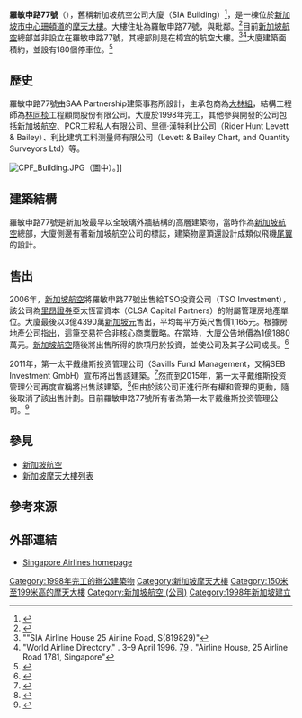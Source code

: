 {{Infobox building
|name               = 羅敏申路77號<br>Robinson 77
|image              = SIA Building (crop).jpg
|image_size         = 220px
|caption            = 
|former_names       = 新加坡航空公司大廈（SIA Building）<br>新加坡航空總部（Singapore Airlines Head Office）
|completion_date    = 1998年
|location           = {{SIN}}[[市中心_(新加坡)|市中心]][[珊頓道|珊頓道]]<br>羅敏申路77號
|building_type      = 商業辦公室
|architectural_style= [[現代主義|現代主義]]
|roof               = {{convert|176|m|ft|abbr=on}}
|floor_count        = 35層
|status             = Completed
|architect          = SAA Partnership
| main_contractor   = [[大林組|大林組]]
|management         = 第一太平戴维斯投资管理公司
|owner              = 第一太平戴维斯投资管理公司
|structural_engineer =  [[林同棪|林同棪]]工程顧問股份有限公司
|latd               = 1.277558
|longd              = 103.848318
|iso_region         = SG
|coordinates_display= title
| references     = <ref>{{emporis|106477}}</ref><ref>{{skyscraperpage|3356}}</ref><ref>{{structurae|s0011900}}</ref>
}}

'''羅敏申路77號'''（{{lang-en|'''Robinson 77'''}}），舊稱新加坡航空公司大廈（SIA Building）<ref>{{ctbuh|2501|SIA Building}}</ref>，是一棟位於[[新加坡|新加坡]][[市中心_(新加坡)|市中心]][[珊頓道|珊頓道]]的[[摩天大樓|摩天大樓]]。大樓住址為羅敏申路77號，與{{le|華聯城|DBS Building Tower One}}毗鄰。<ref>{{cite web | title = Asia Travel : Map of SIA Building (S) 068896 | publisher = StreetDirectory.com | url = http://www.streetdirectory.com/asia_travel/travel/travel_id_7969/travel_site_3012/ | accessdate = 2008-02-05 | archive-date = 2012-12-09 | archive-url = https://web.archive.org/web/20121209134856/http://www.streetdirectory.com/asia_travel/travel/travel_id_7969/travel_site_3012/ | dead-url = no }}</ref>目前[[新加坡航空|新加坡航空]]總部並非設立在羅敏申路77號，其總部則是在樟宜的航空大樓。<ref>"{{cite web | url = https://www.singaporeair.com/en_UK/imprint/ | title = Airline Ground Positions | publisher = [[Singapore_Airlines|Singapore Airlines]] | accessdate = 11 July 2009 | archive-date = 2019-01-21 | archive-url = https://web.archive.org/web/20190121152401/https://www.singaporeair.com/en_UK/imprint/ | dead-url = no }}"SIA Airline House 25 Airline Road, S(819829)"</ref><ref>"World Airline Directory." ''{{le|國際航空 (雜誌)|Flight International|Flight International}}''. 3–9 April 1996. [http://www.flightglobal.com/pdfarchive/view/1996/1996%20-%200815.html?search=%22Singapore%20Airlines%22 79] {{Wayback|url=http://www.flightglobal.com/pdfarchive/view/1996/1996%20-%200815.html?search=%22Singapore%20Airlines%22 |date=20160306095118 }}. "Airline House, 25 Airline Road 1781, Singapore"</ref>大廈建築面積約{{convert|27400|m2}}，並設有180個停車位。<ref>{{cite web | title = Robinson 77 Office | publisher = robinson77.com | url = http://www.robinson77.com/ | accessdate = 2008-02-05 | archive-date = 2020-01-24 | archive-url = https://web.archive.org/web/20200124180705/http://robinson77.com/ | dead-url = no }}</ref>

== 歷史 ==
羅敏申路77號由SAA Partnership建築事務所設計，主承包商為[[大林組|大林組]]，結構工程師為[[林同棪|林同棪]]工程顧問股份有限公司。大廈於1998年完工，其他參與開發的公司包括[[新加坡航空|新加坡航空]]、PCR工程私人有限公司、里德·漢特利比公司（Rider Hunt Levett & Bailey）、利比建筑工料测量师有限公司（Levett & Bailey Chart, and Quantity Surveyors Ltd）等。

[[File:CPF_Building.JPG|thumb]]（圖中）。]]
== 建築結構 ==
羅敏申路77號是新加坡最早以全玻璃外牆結構的高層建築物，當時作為[[新加坡航空|新加坡航空]]總部，大廈側邊有著新加坡航空公司的標誌，建築物屋頂還設計成類似飛機[[尾翼|尾翼]]的設計。

== 售出 ==
2006年，[[新加坡航空|新加坡航空]]將羅敏申路77號出售給TSO投資公司（TSO Investment），該公司為[[里昂證券|里昂證券]]亞太恆富資本（CLSA Capital Partners）的附屬管理房地產單位。大廈最後以3億4390萬[[新加坡元|新加坡元]]售出，平均每平方英尺售價1,165元。根據房地產公司指出，這筆交易符合非核心商業戰略。在當時，大廈公告地價為1億1880萬元。[[新加坡航空|新加坡航空]]隨後將出售所得的款項用於投資，並使公司及其子公司成長。<ref>{{cite web|title=SIA sells its Robinson Rd building for $344m |publisher=SGHousing.com |url=http://www.sghousing.com/2006/06/29/sia-sells-its-robinson-rd-building-for-344m/ |accessdate=2008-02-05 |deadurl=yes |archiveurl=https://web.archive.org/web/20080723205154/http://www.sghousing.com/2006/06/29/sia-sells-its-robinson-rd-building-for-344m/ |archivedate=July 23, 2008 }}</ref>

2011年，第一太平戴维斯投资管理公司（Savills Fund Management，又稱SEB Investment GmbH）宣布將出售該建築。<ref>{{cite news | author=Jonathan Peeris | title=77 Robinson Road back on market - again | url=http://business.asiaone.com/property/news/77-robinson-road-back-market-again | work=The Business Times | date=June 23, 2016 | accessdate=June 24, 2016 | archive-url=https://web.archive.org/web/20161122074423/http://business.asiaone.com/property/news/77-robinson-road-back-market-again | archive-date=2016-11-22 | dead-url=yes }}</ref>然而到2015年，第一太平戴维斯投资管理公司再度宣稱將出售該建築，<ref>{{cite news |author=Kalpana Rashiwala |author2=Lynette Khoo |url=http://www.businesstimes.com.sg/real-estate/77-robinson-road-back-on-the-market |title=77 Robinson Road back on the market |work=Business Times Singapore |date=2 September 2015 |accessdate=12 January 2016 |archive-date=2016-04-26 |archive-url=https://web.archive.org/web/20160426235256/http://www.businesstimes.com.sg/real-estate/77-robinson-road-back-on-the-market |dead-url=no }}</ref>但由於該公司正進行所有權和管理的更動，隨後取消了該出售計劃。目前羅敏申路77號所有者為第一太平戴维斯投资管理公司。<ref>{{cite news |author=Shiwen Yap |url=http://www.dealstreetasia.com/stories/savills-im-acquires-seb-asset-management-11361 |title=Savills IM acquires SEB Asset Management |work=Business Times Singapore |date=2 September 2015 |accessdate=12 January 2016 |archive-date=2019-10-04 |archive-url=https://web.archive.org/web/20191004013149/https://www.dealstreetasia.com/stories/savills-im-acquires-seb-asset-management-11361/ |dead-url=no }}</ref>

== 參見 ==
{{Portal|新加坡}}
{{Portal|建築}}
* [[新加坡航空|新加坡航空]]
* [[新加坡摩天大樓列表|新加坡摩天大樓列表]]

== 參考來源 ==
{{reflist|2}}

== 外部連結 ==
* [http://www.singaporeair.com/saa/en_UK/index.jsp Singapore Airlines homepage] {{Wayback|url=http://www.singaporeair.com/saa/en_UK/index.jsp |date=20050909135058 }}

{{Skyscrapers in Singapore}}
[[Category:1998年完工的辦公建築物|Category:1998年完工的辦公建築物]]
[[Category:新加坡摩天大樓|Category:新加坡摩天大樓]]
[[Category:150米至199米高的摩天大樓|Category:150米至199米高的摩天大樓]]
[[Category:新加坡航空_(公司)|Category:新加坡航空 (公司)]]
[[Category:1998年新加坡建立|Category:1998年新加坡建立]]